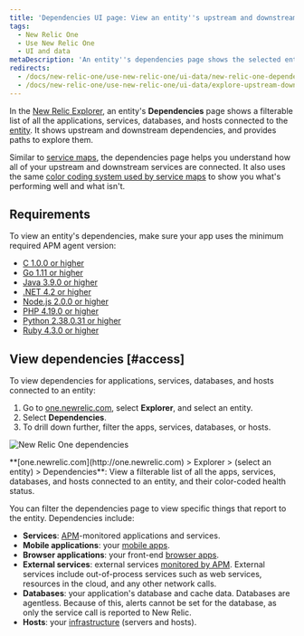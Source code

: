 ```yaml
---
title: 'Dependencies UI page: View an entity''s upstream and downstream dependencies'
tags:
  - New Relic One
  - Use New Relic One
  - UI and data
metaDescription: 'An entity''s dependencies page shows the selected entity''s upstream and downstream dependencies for apps, services, databases, and hosts.'
redirects:
  - /docs/new-relic-one/use-new-relic-one/ui-data/new-relic-one-dependencies-page
  - /docs/new-relic-one/use-new-relic-one/ui-data/explore-upstream-downstream-dependencies-new-relic-one
---
```


In the [New Relic Explorer](/docs/new-relic-one/use-new-relic-one/ui-data/new-relic-one-entity-explorer-view-performance-across-apps-services-hosts), an entity's **Dependencies** page shows a filterable list of all the applications, services, databases, and hosts connected to the [entity](/docs/new-relic-one/use-new-relic-one/core-concepts/what-entity-new-relic). It shows upstream and downstream dependencies, and provides paths to explore them.

Similar to [service maps](/docs/understand-dependencies/understand-system-dependencies/service-maps/service-maps-new-relic-one), the dependencies page helps you understand how all of your upstream and downstream services are connected. It also uses the same [color coding system used by service maps](/docs/understand-dependencies/understand-system-dependencies/service-maps/service-maps-new-relic-one#alerts) to show you what's performing well and what isn't.

## Requirements

To view an entity's dependencies, make sure your app uses the minimum required APM agent version:

* [C 1.0.0 or higher](/docs/release-notes/agent-release-notes/c-sdk-release-notes)
* [Go 1.11 or higher](/docs/release-notes/agent-release-notes/go-release-notes)
* [Java 3.9.0 or higher](/docs/release-notes/agent-release-notes/java-release-notes)
* [.NET 4.2 or higher](/docs/release-notes/agent-release-notes/net-release-notes)
* [Node.js 2.0.0 or higher](/docs/release-notes/agent-release-notes/nodejs-release-notes)
* [PHP 4.19.0 or higher](/docs/release-notes/agent-release-notes/php-release-notes)
* [Python 2.38.0.31 or higher](/docs/release-notes/agent-release-notes/python-release-notes)
* [Ruby 4.3.0 or higher](/docs/release-notes/agent-release-notes/ruby-release-notes)

## View dependencies [#access]

To view dependencies for applications, services, databases, and hosts connected to an entity:

1. Go to [one.newrelic.com](http://one.newrelic.com), select **Explorer**, and select an entity.
2. Select **Dependencies**.
3. To drill down further, filter the apps, services, databases, or hosts.

![New Relic One dependencies](./images/new-relic-one-dependencies-UI.png "NR1_dependencies.png")

<figcaption>
  **[one.newrelic.com](http://one.newrelic.com) > Explorer > (select an entity) > Dependencies**: View a filterable list of all the apps, services, databases, and hosts connected to an entity, and their color-coded health status.
</figcaption>

You can filter the dependencies page to view specific things that report to the entity. Dependencies include:

* **Services**: [APM](/docs/apm)-monitored applications and services.
* **Mobile applications**: your [mobile apps](/docs/mobile-monitoring).
* **Browser applications**: your front-end [browser apps](/docs/browser).
* **External services**: external services [monitored by APM](/docs/apm/applications-menu/monitoring/external-services-page). External services include out-of-process services such as web services, resources in the cloud, and any other network calls.
* **Databases**: your application's database and cache data. Databases are agentless. Because of this, alerts cannot be set for the database, as only the service call is reported to New Relic.
* **Hosts**: your [infrastructure](/docs/infrastructure) (servers and hosts).
